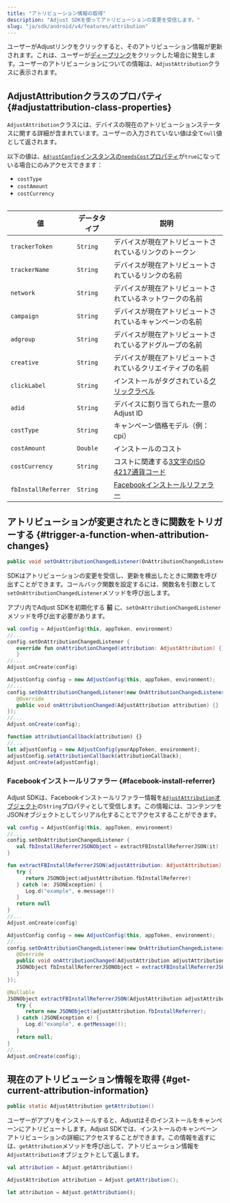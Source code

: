 ```yaml
---
title: "アトリビューション情報の取得"
description: "Adjust SDKを使ってアトリビューションの変更を受信します。"
slug: "ja/sdk/android/v4/features/attribution"
---
```


ユーザーがAdjustリンクをクリックすると、そのアトリビューション情報が更新されます。これは、ユーザーが[ディープリンク](https://help.adjust.com/ja/article/deep-links)をクリックした場合に発生します。ユーザーのアトリビューションについての情報は、`AdjustAttribution`クラスに表示されます。

## AdjustAttributionクラスのプロパティ {#adjustattribution-class-properties}

`AdjustAttribution`クラスには、デバイスの現在のアトリビューションステータスに関する詳細が含まれています。ユーザーの入力されていない値は全て`null`値として返されます。

<Callout type="note">

以下の値は、[`AdjustConfig`インスタンスの`needsCost`プロパティ](/ja/sdk/android/configuration#enable-cost-data-sending)が`true`になっている場合にのみアクセスできます：

-  `costType`
-  `costAmount`
-  `costCurrency`

</Callout>
<Table>

| 値                  | データタイプ | 説明                                                                                             |
| ------------------- | ------------ | ------------------------------------------------------------------------------------------------ |
| `trackerToken`      | `String`     | デバイスが現在アトリビュートされているリンクのトークン                                           |
| `trackerName`       | `String`     | デバイスが現在アトリビュートされているリンクの名前                                               |
| `network`           | `String`     | デバイスが現在アトリビュートされているネットワークの名前                                         |
| `campaign`          | `String`     | デバイスが現在アトリビュートされているキャンペーンの名前                                         |
| `adgroup`           | `String`     | デバイスが現在アトリビュートされているアドグループの名前                                         |
| `creative`          | `String`     | デバイスが現在アトリビュートされているクリエイティブの名前                                       |
| `clickLabel`        | `String`     | インストールがタグされている[クリックラベル](https://help.adjust.com/ja/article/user-rewards)    |
| `adid`              | `String`     | デバイスに割り当てられた一意のAdjust ID                                                          |
| `costType`          | `String`     | キャンペーン価格モデル（例：cpi）                                                                |
| `costAmount`        | `Double`     | インストールのコスト                                                                             |
| `costCurrency`      | `String`     | コストに関連する[3文字のISO 4217通貨コード](https://www.iban.com/currency-codes)                 |
| `fbInstallReferrer` | `String`     | [Facebookインストールリファラー](https://developers.facebook.com/docs/app-ads/install-referrer/) |

</Table>

## アトリビューションが変更されたときに関数をトリガーする {#trigger-a-function-when-attribution-changes}

<CodeBlock title="メソッドシグネチャー">

```java
public void setOnAttributionChangedListener(OnAttributionChangedListener onAttributionChangedListener)
```

</CodeBlock>

SDKはアトリビューションの変更を受信し、更新を検出したときに関数を呼び出すことができます。コールバック関数を設定するには、関数名を引数として`setOnAttributionChangedListener`メソッドを呼び出します。

<Callout type="important">

アプリ内でAdjust SDKを初期化する **前** に、`setOnAttributionChangedListener`メソッドを呼び出す必要があります。

</Callout>
<Tabs>
<Tab title="Kotlin" sync="kotlin">

```kotlin
val config = AdjustConfig(this, appToken, environment)
//...
config.setOnAttributionChangedListener {
   override fun onAttributionChanged(attribution: AdjustAttribution) {}
   }
//...
Adjust.onCreate(config)
```

</Tab>
<Tab title="Java" sync="java">

```java
AdjustConfig config = new AdjustConfig(this, appToken, environment);
//...
config.setOnAttributionChangedListener(new OnAttributionChangedListener() {
   @Override
   public void onAttributionChanged(AdjustAttribution attribution) {}
});
//...
Adjust.onCreate(config);
```

</Tab>
<Tab title="Javascript" sync="js">

```js
function attributionCallback(attribution) {}
//...
let adjustConfig = new AdjustConfig(yourAppToken, environment);
adjustConfig.setAttributionCallback(attributionCallback);
Adjust.onCreate(adjustConfig);
```

</Tab>
</Tabs>

### Facebookインストールリファラー {#facebook-install-referrer}

Adjust SDKは、Facebookインストールリファラー情報を[`AdjustAttribution`オブジェクト](#adjustattribution-class-properties)の`String`プロパティとして受信します。この情報には、コンテンツをJSONオブジェクトとしてシリアル化することでアクセスすることができます。

<Tabs>
<Tab title="Kotlin" sync="kotlin">

```kotlin
val config = AdjustConfig(this, appToken, environment)
//...
config.setOnAttributionChangedListener {
   val fbInstallReferrerJSONObject = extractFBInstallReferrerJSON(it)
}

fun extractFBInstallReferrerJSON(adjustAttribution: AdjustAttribution): JSONObject? {
   try {
      return JSONObject(adjustAttribution.fbInstallReferrer)
   } catch (e: JSONException) {
      Log.d("example", e.message!!)
   }
   return null
}
//...
Adjust.onCreate(config)
```

</Tab>
<Tab title="Java" sync="java">

```java
AdjustConfig config = new AdjustConfig(this, appToken, environment);
//...
config.setOnAttributionChangedListener(new OnAttributionChangedListener() {
   @Override
   public void onAttributionChanged(AdjustAttribution adjustAttribution) {
   JSONObject fbInstallReferrerJSONObject = extractFBInstallReferrerJSON(adjustAttribution);
   }
});

@Nullable
JSONObject extractFBInstallReferrerJSON(AdjustAttribution adjustAttribution) {
   try {
      return new JSONObject(adjustAttribution.fbInstallReferrer);
   } catch (JSONException e) {
      Log.d("example", e.getMessage());
   }
   return null;
}
//...
Adjust.onCreate(config);
```

</Tab>
</Tabs>

## 現在のアトリビューション情報を取得 {#get-current-attribution-information}

<CodeBlock title="メソッドシグネチャー">

```java
public static AdjustAttribution getAttribution()
```

</CodeBlock>

ユーザーがアプリをインストールすると、Adjustはそのインストールをキャンペーンにアトリビュートします。Adjust SDKでは、インストールのキャンペーンアトリビューションの詳細にアクセスすることができます。この情報を返すには、`getAttribution`メソッドを呼び出して、アトリビューション情報を`AdjustAttribution`オブジェクトとして返します。

<Tabs>
<Tab title="Kotlin" sync="kotlin">

```kotlin
val attribution = Adjust.getAttribution()
```

</Tab>
<Tab title="Java" sync="java" >

```java
AdjustAttribution attribution = Adjust.getAttribution();
```

</Tab>
<Tab title="Javascript" sync="js" >

```js
let attribution = Adjust.getAttribution();
```

</Tab>
</Tabs>
